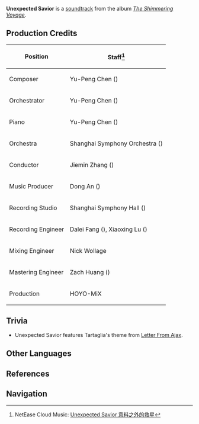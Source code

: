{{Soundtrack Infobox
|title          =
|image          = The Shimmering Voyage.jpg
|album          = The Shimmering Voyage
|disc           = 2
|number         = 36
|featured       =
|featured2      =
|featured3      =
|featured_disc  =
|featured_disc2 =
|featured_disc3 =
|youtube_id     = U7LmE1oPILg
|youtube_time   = 1528
|spotify_id     = 3drkengz5zczOhAdFoMZ5D
|played_in      = Chapter I
|during         = Animated cutscene in ''[[Rite of Descension]]''
|domain         =
|previous       = The Lunar-Eclipsing Palace
|next           = A Letter from Afar
}}
'''Unexpected Savior''' is a [[soundtrack]] from the album ''[[The Shimmering Voyage]]''.

==Production Credits==
{| class="wikitable" style="text-align:left; height:0.5em"
! Position
! Staff<ref>NetEase Cloud Music: [https://music.163.com/#/song?id=1861577578 Unexpected Savior 意料之外的救星]</ref>
|-
! Composer
| Yu-Peng Chen ({{zh|陈致逸}})
|-
! Orchestrator
| Yu-Peng Chen ({{zh|陈致逸}})
|-
! Piano
| Yu-Peng Chen ({{zh|陈致逸}})
|-
! Orchestra
| Shanghai Symphony Orchestra ({{zh|上海交响乐团}})
|-
! Conductor
| Jiemin Zhang ({{zh|张洁敏}})
|-
! Music Producer
| Dong An ({{zh|安栋}})
|-
! Recording Studio
| Shanghai Symphony Hall ({{zh|上海交响乐团音乐厅}})
|-
! Recording Engineer
| Dalei Fang ({{zh|房大磊}}), Xiaoxing Lu ({{zh|陆晓幸}})
|-
! Mixing Engineer
| Nick Wollage
|-
! Mastering Engineer
| Zach Huang ({{zh|黄巍}})
|-
! Production
| HOYO-MiX
|}

==Trivia==
* Unexpected Savior features Tartaglia's theme from [[Letter From Ajax]].

==Other Languages==
{{Other Languages
|en      = Unexpected Savior
|zhs     = 意料之外的救星
|zhs_rm  = Yìliàozhīwài de Jiùxīng
|zht     = 意料之外的救星
|zht_rm  = Yìliàozhīwài de Jiùxīng
|zh_tl   = 
|ja      = 予想外の救い主
|ja_rm   = Yosou-gai no Sukui-nushi
|ja_tl   = 
|tr      = 
|it      = 
}}

==References==
{{Reflist}}

==Navigation==
{{Soundtrack Navbox|The Shimmering Voyage}}
